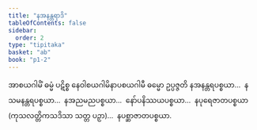 ```yaml
---
title: "နအနန္တရာဒိ"
tableOfContents: false
sidebar:
  order: 2
type: "tipitaka"
basket: "ab"
book: "p1-2"
---
```



<DynamicBreadcrumb />

<Division number="11" book="p1-2" e="ch" v="37" p="244">

<Paragraph number="1454" book="p1-2">
အာစယဂါမိံ ဓမ္မံ ပဋိစ္စ နေဝါစယဂါမိနာပစယဂါမီ ဓမ္မော ဥပ္ပဇ္ဇတိ နအနန္တရပစ္စယာ…  နသမနန္တရပစ္စယာ…  နအညမညပစ္စယာ…  နော်ပနိဿယပစ္စယာ…  နပုရေဇာတပစ္စယာ (ကုသလတ္တိကသဒိသာ သတ္တ ပဉှာ)…  နပစ္ဆာဇာတပစ္စယာ.
</Paragraph>
</Division>
